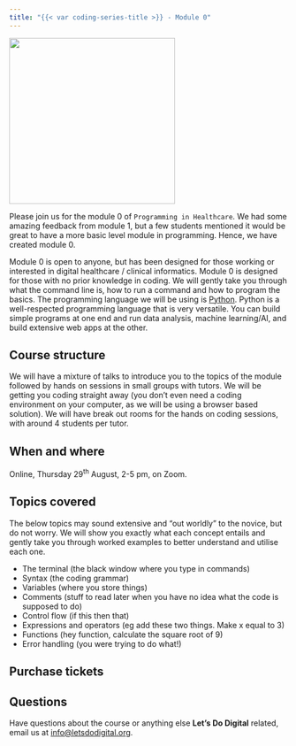```yaml
---
title: "{{< var coding-series-title >}} - Module 0"
---
```


![](/media/lets-learn-code-coffee.png){height=300px fig-align="center" fig-alt="Let's Do Digital Logo and words 'Let's Learn Code' on a note pad held by a hand in the bottom left corner"}

Please join us for the module 0 of `Programming in Healthcare`. We had some amazing feedback from module 1, but a few students mentioned it would be great to have a more basic level module in programming. Hence, we have created module 0.

Module 0 is open to anyone, but has been designed for those working or interested in digital healthcare / clinical informatics. Module 0 is designed for those with no prior knowledge in coding. We will gently take you through what the command line is, how to run a command and how to program the basics. The programming language we will be using is [Python](https://www.python.org/about/). Python is a well-respected programming language that is very versatile. You can build simple programs at one end and run data analysis, machine learning/AI, and build extensive web apps at the other.

## Course structure

We will have a mixture of talks to introduce you to the topics of the module followed by hands on sessions in small groups with tutors. We will be getting you coding straight away (you don't even need a coding environment on your computer, as we will be using a browser based solution). We will have break out rooms for the hands on coding sessions, with around 4 students per tutor.


## When and where

Online, Thursday 29^th^ August, 2-5 pm, on Zoom.


## Topics covered

The below topics may sound extensive and "out worldly" to the novice, but do not worry. We will show you exactly what each concept entails and gently take you through worked examples to better understand and utilise each one.


- The terminal (the black window where you type in commands)
- Syntax (the coding grammar)
- Variables (where you store things)
- Comments (stuff to read later when you have no idea what the code is supposed to do)
- Control flow (if this then that)
- Expressions and operators (eg add these two things. Make x equal to 3)
- Functions (hey function, calculate the square root of 9)
- Error handling (you were trying to do what!)


## Purchase tickets

```{=html}
<script async
  src="https://js.stripe.com/v3/buy-button.js">
</script>
<div class="center-content">
<stripe-buy-button
  buy-button-id="buy_btn_1PYSK4DaLu4cWSSgXfUgbkPW"
  publishable-key="pk_live_51PSZaLDaLu4cWSSgRn6WhzTNBbm7YfQh1lmyZ3xBh1gLqSNjhSkXBn4Y2ZSe1y3UftelHEiUdSApy7nkAXXudfU900k37D6Qok"
>
</stripe-buy-button>
</div>
```


## Questions

Have questions about the course or anything else **Let's Do Digital** related, email us at [info@letsdodigital.org](mailto:info@letsdodigital.org).
